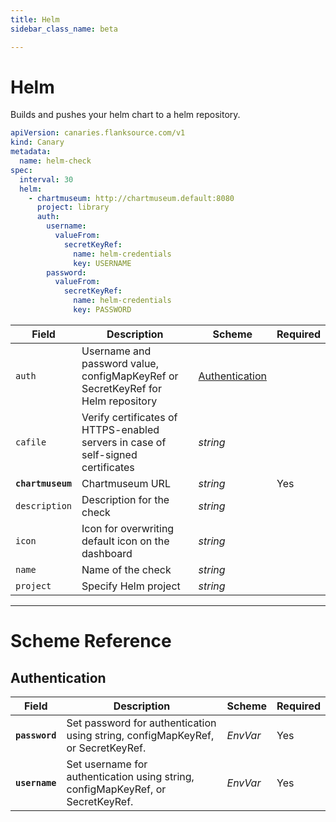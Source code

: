 ```yaml
---
title: Helm
sidebar_class_name: beta

---
```


# <Icon name="helm"/> Helm

Builds and pushes your helm chart to a helm repository.

```yaml
apiVersion: canaries.flanksource.com/v1
kind: Canary
metadata:
  name: helm-check
spec:
  interval: 30
  helm:
    - chartmuseum: http://chartmuseum.default:8080
      project: library
      auth:
        username:
          valueFrom:
            secretKeyRef:
              name: helm-credentials
              key: USERNAME
        password:
          valueFrom:
            secretKeyRef:
              name: helm-credentials
              key: PASSWORD
```

| Field             | Description                                                                      | Scheme                            | Required |
| ----------------- | -------------------------------------------------------------------------------- | --------------------------------- | -------- |
| `auth`            | Username and password value, configMapKeyRef or SecretKeyRef for Helm repository | [Authentication](#authentication) |          |
| `cafile`          | Verify certificates of HTTPS-enabled servers in case of self-signed certificates | _string_                          |          |
| **`chartmuseum`** | Chartmuseum URL                                                                  | _string_                          | Yes      |
| `description`     | Description for the check                                                        | _string_                          |          |
| `icon`            | Icon for overwriting default icon on the dashboard                               | _string_                          |          |
| `name`            | Name of the check                                                                | _string_                          |          |
| `project`         | Specify Helm project                                                             | _string_                          |          |

---

# Scheme Reference

## Authentication

| Field          | Description                                                                     | Scheme                                                                       | Required |
| -------------- | ------------------------------------------------------------------------------- | ---------------------------------------------------------------------------- | -------- |
| **`password`** | Set password for authentication using string, configMapKeyRef, or SecretKeyRef. | <CommonLink to="secrets">*EnvVar*</CommonLink> | Yes      |
| **`username`** | Set username for authentication using string, configMapKeyRef, or SecretKeyRef. | <CommonLink to="secrets">*EnvVar*</CommonLink> | Yes      |
